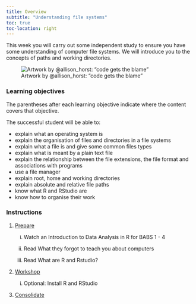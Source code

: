 ```yaml
---
title: Overview
subtitle: "Understanding file systems"
toc: true
toc-location: right
---
```


This week you will carry out some independent study to ensure you have some understanding of computer file systems. We will introduce you to the concepts of paths and working directories.

![Artwork by @allison_horst: "code gets the blame"](images/code_gets_the_blame.jpg){fig-alt="A charactered has slipped on a banana skin and is blaming the code character but the real culprits, holding bananas, are mismanaged files, navigating your computing and typos"}

### Learning objectives

The parentheses after each learning objective indicate where the content covers that objective.

The successful student will be able to:

-   explain what an operating system is
-   explain the organisation of files and directories in a file systems 
-   explain what a file is and give some common files types 
-   explain what is meant by a plain text file
-   explain the relationship between the file extensions, the file format and associations with programs
-   use a file manager
-   explain root, home and working directories
-   explain absolute and relative file paths
-   know what R and RStudio are
-   know how to organise their work


### Instructions

1.  [Prepare](study_before_workshop.qmd)

    i.  Watch an Introduction to Data Analysis in R for BABS 1 - 4

    ii. Read What they forgot to teach you about computers

    iii. Read What are R and Rstudio?

2.  [Workshop](workshop.qmd)

    i.  Optional: Install R and RStudio

3.  [Consolidate](study_after_workshop.qmd)

